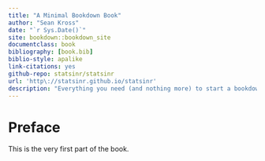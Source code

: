 ```yaml
--- 
title: "A Minimal Bookdown Book"
author: "Sean Kross"
date: "`r Sys.Date()`"
site: bookdown::bookdown_site
documentclass: book
bibliography: [book.bib]
biblio-style: apalike
link-citations: yes
github-repo: statsinr/statsinr
url: 'http\://statsinr.github.io/statsinr'
description: "Everything you need (and nothing more) to start a bookdown book."
---
```


# Preface {-}

This is the very first part of the book.
